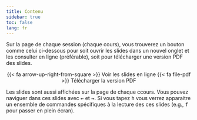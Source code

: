 ```yaml
---
title: Contenu
sidebar: true
toc: false
lang: fr
---
```


Sur la page de chaque session (chaque cours), vous trouverez un bouton comme celui ci-dessous pour soit ouvrir les slides dans un nouvel onglet et les consulter en ligne (préférable), soit pour télécharger une version PDF des slides.

<p class="buttons" style="text-align:center;"><span class="btn btn-danger">{{< fa arrow-up-right-from-square >}} Voir les slides en ligne </span> <span class="btn btn-danger">{{< fa file-pdf >}} Télécharger la version PDF </span></p>

Les slides sont aussi affichées sur la page de chaque ccours. Vous pouvez naviguer dans ces slides avec <kbd>←</kbd> et <kbd>→</kbd>. Si vous tapez <kbd>h</kbd> vous verrez apparaitre un ensemble de commandes spécifiques à la lecture des ces slides (e.g., <kbd>f</kbd> pour passer en plein écran).
